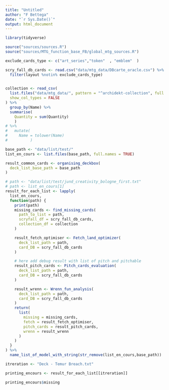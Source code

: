 ---
title: "Untitled"
author: "F Bettega"
date: "`r Sys.Date()`"
output: html_document
---

```{r setup, include=FALSE}
library(tidyverse)

source("sources/sources.R")
source("sources/MTG_function_base_FB/global_mtg_sources.R")

exclude_cards_type <- c("art_series","token"  , "emblem"  )

scry_fall_db_cards <- read.csv("data/mtg_data/DBcarte_oracle.csv") %>% 
  filter(layout %notin% exclude_cards_type)
  

collection <- read_csv(
  list.files("data/mtg_data/", pattern = "^archidekt-collection", full.names = TRUE),
  show_col_types = FALSE
) %>%
  group_by(Name) %>%
  summarise(
    Quantity = sum(Quantity)
    ) 
# %>%
#   mutate(
#     Name = tolower(Name)
#          )

base_path <- "data/list/test/"
list_en_cours <- list.files(base_path, full.names = TRUE)
```


```{r}
result_common_cards <- organising_deckbox(
  deck_list_base_path = base_path
)
```


```{r}
# path <- "data/list/test/jund_creativity_bologne_first.txt"
# path <- list_en_cours[1]
result_for_each_list <- lapply(
  list_en_cours,
  function(path) {
    print(path)
    missing_cards <- find_missing_cards(
      path_to_list = path,
      scryfall_df = scry_fall_db_cards,
      collection_df = collection
    )

    result_fetch_optimiser <- Fetch_land_optimizer(
      deck_list_path = path,
      card_DB = scry_fall_db_cards
    )

    # here add debug result with list of pitch and pitchable
    result_pitch_cards <- Pitch_cards_evaluation(
      deck_list_path = path,
      card_DB = scry_fall_db_cards
    )

    result_wrenn <- Wrenn_fun_analysis(
      deck_list_path = path,
      card_DB = scry_fall_db_cards
    )
    return(
      list(
        missing = missing_cards,
        fetch = result_fetch_optimiser,
        pitch_cards = result_pitch_cards,
        wrenn = result_wrenn
      )
    )
  }
) %>% 
  name_list_of_model_with_string(str_remove(list_en_cours,base_path))


```



```{r}
itreration <- "Deck - Temur Breach.txt"

printing_encours <- result_for_each_list[[itreration]]

printing_encours$missing

```







